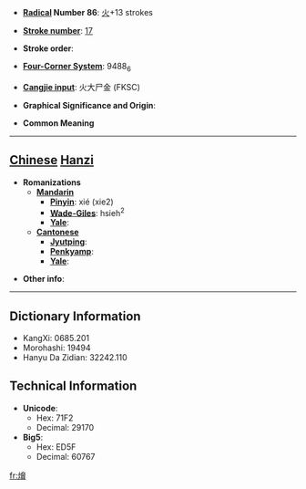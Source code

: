* '''[[Wiktionary:Chinese radical index| Radical]] Number 86''': [[Wiktionary:Chinese radical index 火|火]]+13 strokes

* '''[[Wiktionary:Chinese total strokes index|Stroke number]]''': [[Wiktionary:Chinese total strokes index 17|17]]

* '''Stroke order''': 

* '''[[Wiktionary:Chinese four corner index|Four-Corner System]]''': 9488<sub>6</sub>

* '''[[Wiktionary:Chinese Cangjie index|Cangjie input]]''': 火大尸金 (FKSC)

* '''Graphical Significance and Origin''': 

* '''Common Meaning'''

----

== [[Chinese]] [[Hanzi]] ==

* '''Romanizations'''
** '''[[Mandarin]]'''
*** '''[[Pinyin]]''': xié (xie2)
*** '''[[Wade-Giles]]''': hsieh<sup>2</sup>
*** '''[[Yale]]''': 
** '''[[Cantonese]]'''
*** '''[[Jyutping]]''':
*** '''[[Penkyamp]]''': 
*** '''[[Yale]]''': 

* '''Other info''': 

----

== Dictionary Information ==

* KangXi: 0685.201
* Morohashi: 19494
* Hanyu Da Zidian: 32242.110

== Technical Information ==

* '''Unicode''':
** Hex: 71F2
** Decimal: 29170
* '''Big5''':
** Hex: ED5F
** Decimal: 60767

[[fr:燲]]